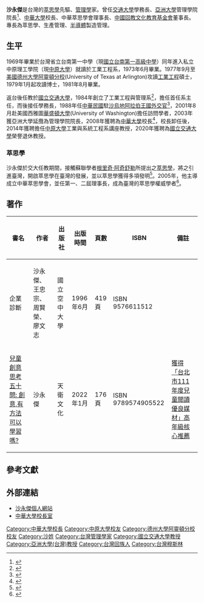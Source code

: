 '''沙永傑'''是台灣的[[TRIZ|萃思學]]先驅、[[管理學|管理學]]家。曾任[[交通大學|交通大學]]學務長、[[亞洲大學_(台灣)|亞洲大學]]管理學院院長<ref>{{Cite web |url=http://www.asia.edu.tw/about/about_08/about_08_09.htm |title=亞洲大學師資介紹 |accessdate=2009-07-19 |archive-date=2009-09-01 |archive-url=https://web.archive.org/web/20090901185355/http://www.asia.edu.tw/about/about_08/about_08_09.htm |dead-url=yes }}</ref>、[[中華大學|中華大學]]校長、中華萃思學會理事長、[[中國回教文化教育基金會|中國回教文化教育基金會]]董事長。專長為萃思學、生產管理、[[半導體|半導體]]製造管理。

==生平==

1969年畢業於台灣省立台南第一中學（現[[國立台南第一高級中學|國立台南第一高級中學]]）同年進入私立中原理工學院（現[[中原大學|中原大學]]）就讀於工業工程系，1973年6月畢業。1977年9月至[[美國|美國]][[德州大學阿靈頓分校|德州大學阿靈頓分校]](University of Texas at Arlington)攻讀[[工業工程|工業工程]]碩士，1979年1月起攻讀博士，1981年8月畢業。

返台後任教於[[國立交通大學|國立交通大學]]，1984年創立了工業工程與管理系<ref>{{Cite web |url=http://www.iem.nctu.edu.tw/%E7%B3%BB%E6%89%80%E4%BB%8B%E7%B4%B9-2/%E7%B3%BB%E6%89%80%E7%89%B9%E8%89%B2/ |title=國立交通大學工業工程與管理系系所特色 |accessdate=2018-09-14 |archive-date=2018-09-14 |archive-url=https://web.archive.org/web/20180914061019/http://www.iem.nctu.edu.tw/%E7%B3%BB%E6%89%80%E4%BB%8B%E7%B4%B9-2/%E7%B3%BB%E6%89%80%E7%89%B9%E8%89%B2/ |dead-url=no }}</ref>，擔任首任系主任，而後接任學務長，1988年任[[中華民國|中華民國]]駐[[沙烏地阿拉伯王國|沙烏地阿拉伯王國]][[外交官|外交官]]<ref>{{Cite web |url=http://www.cna.com.tw/postwrite/cvpread.aspx?ID=18974 |title=中央社新聞 卓越教學規模擴張  中華大學增聘兩副校長 |accessdate=2009-07-19 |archive-date=2017-10-18 |archive-url=https://web.archive.org/web/20171018191847/http://www.cna.com.tw/postwrite/cvpread.aspx?ID=18974 |dead-url=no }}</ref>，2001年8月赴美國西雅圖[[華盛頓大學|華盛頓大學]](University of Washington)擔任訪問學者，2003年獲亞洲大學延攬為管理學院院長，2008年獲聘為[[中華大學|中華大學]]校長<ref>{{Cite web |url=http://www.im.chu.edu.tw/sha/index.htm |title=中華大學工管系網站 |accessdate=2009-07-19 |archive-date=2009-07-21 |archive-url=https://web.archive.org/web/20090721101340/http://www.im.chu.edu.tw/sha/index.htm |dead-url=yes }}</ref>，校長卸任後，2014年獲聘擔任[[中原大學|中原大學]]工業與系統工程系講座教授，2020年獲聘為[[國立交通大學|國立交通大學]]榮譽退休教授。

===萃思學===

沙永傑於交大任教期間，接觸蘇聯學者[[根里奇·阿奇舒勒|根里奇·阿奇舒勒]]所提出之[[萃思學|萃思學]]，將之引進臺灣，開啟萃思學在臺灣的發展，並以萃思學獲得多項發明<ref>{{Cite web |url=http://www.pac.nctu.edu.tw/Report/report_more.php?id=6590 |title=國立交通大學公共事務委員會新聞 洗臉免用手只要低下頭 |accessdate=2009-07-19 |archive-date=2016-03-04 |archive-url=https://web.archive.org/web/20160304185456/http://www.pac.nctu.edu.tw/Report/report_more.php?id=6590 |dead-url=yes }}</ref>。2005年，他主導成立中華萃思學會，並任第一、二屆理事長，成為臺灣的萃思學權威學者<ref>{{Cite web |url=http://www.triz.org.tw/web/ |title=中華萃思學會網站 |accessdate=2009-07-19 |archive-date=2009-08-11 |archive-url=https://web.archive.org/web/20090811080347/http://www.triz.org.tw/web/ |dead-url=yes }}</ref>。

==著作==
{|class="wikitable"
|- align=center
! 書名 !! 作者 !! 出版社 !! 出版時間 !! 頁數 !! ISBN || 備註
|-
|企業診斷 || 沙永傑、王忠宗、周賢榮、廖文志 || 國立空中大學 || 1996年6月 || 419頁 ||ISBN 9576611512 || 
|-
|[https://www.books.com.tw/products/0010911901?loc=M_0005_032 兒童創意思考五十問: 創意,有方法可以學習嗎?] || 沙永傑 || 天衛文化 || 2022年1月 || 176頁 ||ISBN 9789574905522 || [https://reading.tp.edu.tw/infor_detail.php?p_id=35&id=612 獲得「台北市111年度兒童閲讀優良媒材」高年級核心推薦]
|}

==參考文獻==
{{reflist}}

==外部連結==
*[https://sha.jdp.tw/ 沙永傑個人網站] {{Wayback|url=https://sha.jdp.tw/ |date=20180914061353 }}
*[https://web.archive.org/web/20130830034202/http://www.staff.chu.edu.tw/president/ 中華大學校長室]

{{start box}}
{{s-before|[[張家祝|張家祝]]}}
{{s-title|[[中華大學|中華大學]]校長|2008年12月—2012年11月}}
{{s-after|[[劉維琪|劉維琪]]}}
{{end box}}

[[Category:中華大學校長|Category:中華大學校長]]
[[Category:中原大學校友|Category:中原大學校友]]
[[Category:德州大學阿靈頓分校校友|Category:德州大學阿靈頓分校校友]]
[[Category:沙姓|Category:沙姓]]
[[Category:台灣管理學家|Category:台灣管理學家]]
[[Category:國立交通大學教授|Category:國立交通大學教授]]
[[Category:亞洲大學(台灣)教授|Category:亞洲大學(台灣)教授]]
[[Category:台灣回族人|Category:台灣回族人]]
[[Category:台灣穆斯林|Category:台灣穆斯林]]